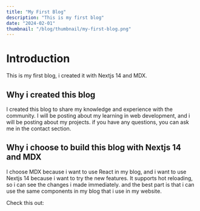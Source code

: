 ```yaml
---
title: "My First Blog"
description: "This is my first blog"
date: "2024-02-01"
thumbnail: "/blog/thumbnail/my-first-blog.png"
---
```



# Introduction

This is my first blog, i created it with Nextjs 14 and MDX.

## Why i created this blog

I created this blog to share my knowledge and experience with the community. I will be posting about my learning in web development, and i will be posting about my projects. if you have any questions, you can ask me in the contact section.

## Why i choose to build this blog with Nextjs 14 and MDX

I choose MDX because i want to use React in my blog, and i want to use Nextjs 14 because i want to try the new features.
It supports hot reloading, so i can see the changes i made immediately. and the best part is that i can use the same components in my blog that i use in my website.

Check this out:

<MyCounter />
